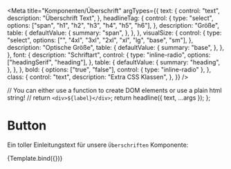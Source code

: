 

<Meta
  title="Komponenten/Überschrift"
  argTypes={{
    text: {
      control: "text",
      description: "Überschrift Text",
    },
    headlineTag: {
      control: {
        type: "select",
        options: ["span", "h1", "h2", "h3", "h4", "h5", "h6"],
      },
      description: "Größe",
      table: {
        defaultValue: {
          summary: "span",
        },
      },
    },
    visualSize: {
      control: {
        type: "select",
        options: ["", "4xl", "3xl", "2xl", "xl", "lg", "base", "sm"],
      },
      description: "Optische Größe",
      table: {
        defaultValue: {
          summary: "base",
        },
      },
    },
    font: {
      description: "Schriftart",
      control: {
        type: "inline-radio",
        options: ["headingSerif", "heading"],
      },
      table: {
        defaultValue: {
          summary: "heading",
        },
      },
    },
    bold: {
      options: ["true", "false"],
      control: { type: "inline-radio" },
    },
    class: {
      control: "text",
      description: "Extra CSS Klassen",
    },
  }}
/>

  // You can either use a function to create DOM elements or use a plain html string!
  // return `<div>${label}</div>`;
  return headline({ text, ...args });
};

# Button

Ein toller Einleitungstext für unsere `Überschriften` Komponente:

<Preview withToolbar>
  <Story
    name="h1"
    args={{
      headlineTag: "h1",
      visualSize: "base",
      font: "heading",
      text:
        "Das ist eine wirklich sehr lange Headline die kein Ende zu finden scheint",
      bold: "false",
    }}
  >
    {Template.bind({})}
  </Story>
</Preview>

<ArgsTable story="h1" />
